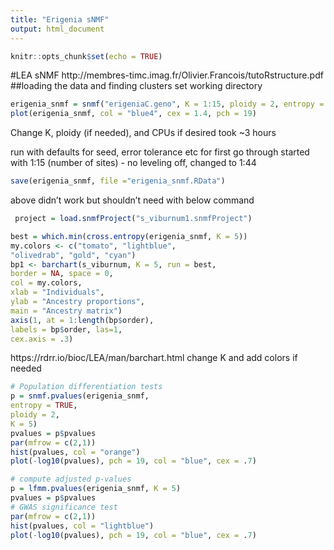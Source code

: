 ```yaml
---
title: "Erigenia sNMF"
output: html_document
---
```


```r
knitr::opts_chunk$set(echo = TRUE)
```

#LEA sNMF
http://membres-timc.imag.fr/Olivier.Francois/tutoRstructure.pdf
##loading the data and finding clusters
set working directory

```r
erigenia_snmf = snmf("erigeniaC.geno", K = 1:15, ploidy = 2, entropy = T, CPU = 1, project = "new")
plot(erigenia_snmf, col = "blue4", cex = 1.4, pch = 19)
```
Change K, ploidy (if needed), and CPUs if desired
took ~3 hours

run with defaults for seed, error tolerance etc for first go through
started with 1:15 (number of sites) - no leveling off, changed to 1:44


```r
save(erigenia_snmf, file ="erigenia_snmf.RData")
```
above didn't work but shouldn't need with below command
```r
 project = load.snmfProject("s_viburnum1.snmfProject")
```


```r
best = which.min(cross.entropy(erigenia_snmf, K = 5))
my.colors <- c("tomato", "lightblue",
"olivedrab", "gold", "cyan")
bp1 <- barchart(s_viburnum, K = 5, run = best,
border = NA, space = 0,
col = my.colors,
xlab = "Individuals",
ylab = "Ancestry proportions",
main = "Ancestry matrix") 
axis(1, at = 1:length(bp$order),
labels = bp$order, las=1,
cex.axis = .3)
```
https://rdrr.io/bioc/LEA/man/barchart.html
change K and add colors if needed


```r
# Population differentiation tests
p = snmf.pvalues(erigenia_snmf,
entropy = TRUE,
ploidy = 2,
K = 5)
pvalues = p$pvalues
par(mfrow = c(2,1))
hist(pvalues, col = "orange")
plot(-log10(pvalues), pch = 19, col = "blue", cex = .7)
```


```r
# compute adjusted p-values
p = lfmm.pvalues(erigenia_snmf, K = 5)
pvalues = p$pvalues
# GWAS significance test
par(mfrow = c(2,1))
hist(pvalues, col = "lightblue")
plot(-log10(pvalues), pch = 19, col = "blue", cex = .7)
```